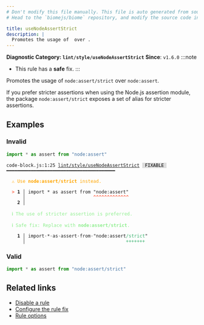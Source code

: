 ```yaml
---
# Don't modify this file manually. This file is auto generated from source, and you will lose your changes next time the website is built.
# Head to the `biomejs/biome` repository, and modify the source code in there.

title: useNodeAssertStrict
description: |
  Promotes the usage of  over .
---
```


**Diagnostic Category: `lint/style/useNodeAssertStrict`**
<Tabs>
<TabItem label="JavaScript (and super languages)" icon="seti:javascript">
**Since**: `v1.6.0`
:::note
- This rule has a **safe** fix.
:::

Promotes the usage of `node:assert/strict` over `node:assert`.

If you prefer stricter assertions when using the Node.js assertion module, the package `node:assert/strict` exposes a set of alias for stricter assertions.

## Examples

### Invalid

```js
import * as assert from "node:assert"
```

<pre class="language-text"><code class="language-text">code-block.js:1:25 <a href="https://biomejs.dev/linter/rules/use-node-assert-strict">lint/style/useNodeAssertStrict</a> <span style="color: #000; background-color: #ddd;"> FIXABLE </span> ━━━━━━━━━━━━━━━━━━━━━━━━━━━━━━━━━━━━━━━━<br /><br />  <strong><span style="color: Orange;">⚠</span></strong> <span style="color: Orange;">Use </span><span style="color: Orange;"><strong>node:assert/strict</strong></span><span style="color: Orange;"> instead.</span><br />  <br />  <strong><span style="color: Tomato;">&gt;</span></strong> <strong>1 │ </strong>import &#42; as assert from &quot;node:assert&quot;<br />   <strong>   │ </strong>                        <strong><span style="color: Tomato;">^</span></strong><strong><span style="color: Tomato;">^</span></strong><strong><span style="color: Tomato;">^</span></strong><strong><span style="color: Tomato;">^</span></strong><strong><span style="color: Tomato;">^</span></strong><strong><span style="color: Tomato;">^</span></strong><strong><span style="color: Tomato;">^</span></strong><strong><span style="color: Tomato;">^</span></strong><strong><span style="color: Tomato;">^</span></strong><strong><span style="color: Tomato;">^</span></strong><strong><span style="color: Tomato;">^</span></strong><strong><span style="color: Tomato;">^</span></strong><strong><span style="color: Tomato;">^</span></strong><br />    <strong>2 │ </strong><br />  <br />  <strong><span style="color: lightgreen;">ℹ</span></strong> <span style="color: lightgreen;">The use of stricter assertion is preferred.</span><br />  <br />  <strong><span style="color: lightgreen;">ℹ</span></strong> <span style="color: lightgreen;">Safe fix</span><span style="color: lightgreen;">: </span><span style="color: lightgreen;">Replace with </span><span style="color: lightgreen;"><strong>node:assert/strict</strong></span><span style="color: lightgreen;">.</span><br />  <br />  <strong>  1 │ </strong>import<span style="opacity: 0.8;">·</span>&#42;<span style="opacity: 0.8;">·</span>as<span style="opacity: 0.8;">·</span>assert<span style="opacity: 0.8;">·</span>from<span style="opacity: 0.8;">·</span>&quot;node:assert<span style="color: MediumSeaGreen;">/</span><span style="color: MediumSeaGreen;">s</span><span style="color: MediumSeaGreen;">t</span><span style="color: MediumSeaGreen;">r</span><span style="color: MediumSeaGreen;">i</span><span style="color: MediumSeaGreen;">c</span><span style="color: MediumSeaGreen;">t</span>&quot;<br />  <strong>    │ </strong>                                    <span style="color: MediumSeaGreen;">+</span><span style="color: MediumSeaGreen;">+</span><span style="color: MediumSeaGreen;">+</span><span style="color: MediumSeaGreen;">+</span><span style="color: MediumSeaGreen;">+</span><span style="color: MediumSeaGreen;">+</span><span style="color: MediumSeaGreen;">+</span> <br /></code></pre>

### Valid

```js
import * as assert from "node:assert/strict"
```

## Related links

- [Disable a rule](/linter/#disable-a-lint-rule)
- [Configure the rule fix](/linter#configure-the-rule-fix)
- [Rule options](/linter/#rule-options)

</TabItem>
</Tabs>

